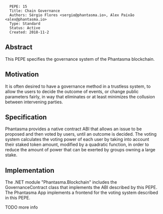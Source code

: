 <pre>
  PEPE: 15
  Title: Chain Governance
  Authors: Sérgio Flores <sergio@phantasma.io>, Alex Paixão <alex@phantasma.io>
  Type: Standard
  Status: Active
  Created: 2018-11-2
</pre>

==Abstract==

This PEPE specifies the governance system of the Phantasma blockchain.

==Motivation==

It is often desired to have a governance method in a trustless system, to allow the users to decide the outcome of events, or change public parameters fairly, in way that eliminates or at least minimizes the collusion between intervening parties.

==Specification==

Phantasma provides a native contract ABI that allows an issue to be proposed and then voted by users, until an outcome is decided.
The voting system calculates the voting power of each user by taking into account their staked token amount, modified by a quadratic function, in order to reduce the amount of power that can be exerted by groups owning a large stake.

==Implementation==

The .NET module "Phantasma.Blockchain" includes the GovernanceContract class that implements the ABI described by this PEPE.
The Phantasma App implements a frontend for the voting system described in this PEPE.

TODO more info

